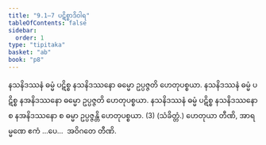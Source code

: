 ```yaml
---
title: "9.1–7 ပဋိစ္စာဒိဝါရ"
tableOfContents: false
sidebar:
  order: 1
type: "tipitaka"
basket: "ab"
book: "p8"
---
```



<DynamicBreadcrumb />

<Division number="20" book="p8" e="ch" v="40" p="79">

<Paragraph number="51" book="p8">
နသနိဒဿနံ ဓမ္မံ ပဋိစ္စ နသနိဒဿနော ဓမ္မော ဥပ္ပဇ္ဇတိ ဟေတုပစ္စယာ. နသနိဒဿနံ ဓမ္မံ ပဋိစ္စ နအနိဒဿနော ဓမ္မော ဥပ္ပဇ္ဇတိ ဟေတုပစ္စယာ. နသနိဒဿနံ ဓမ္မံ ပဋိစ္စ နသနိဒဿနော စ နအနိဒဿနော စ ဓမ္မာ ဥပ္ပဇ္ဇန္တိ ဟေတုပစ္စယာ. (3) (သံခိတ္တံ.)
</Paragraph>

<Paragraph number="52" book="p8">
ဟေတုယာ တီဏိ, အာရမ္မဏေ ဧကံ …ပေ…  အဝိဂတေ တီဏိ.
</Paragraph>
</Division>